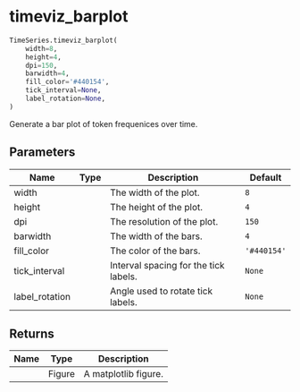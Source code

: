 # timeviz_barplot { #google_ngrams.TimeSeries.timeviz_barplot }

```python
TimeSeries.timeviz_barplot(
    width=8,
    height=4,
    dpi=150,
    barwidth=4,
    fill_color='#440154',
    tick_interval=None,
    label_rotation=None,
)
```

Generate a bar plot of token frequenices over time.

## Parameters {.doc-section .doc-section-parameters}

| Name           | Type   | Description                           | Default     |
|----------------|--------|---------------------------------------|-------------|
| width          |        | The width of the plot.                | `8`         |
| height         |        | The height of the plot.               | `4`         |
| dpi            |        | The resolution of the plot.           | `150`       |
| barwidth       |        | The width of the bars.                | `4`         |
| fill_color     |        | The color of the bars.                | `'#440154'` |
| tick_interval  |        | Interval spacing for the tick labels. | `None`      |
| label_rotation |        | Angle used to rotate tick labels.     | `None`      |

## Returns {.doc-section .doc-section-returns}

| Name   | Type   | Description          |
|--------|--------|----------------------|
|        | Figure | A matplotlib figure. |